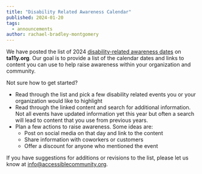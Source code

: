 ```yaml
---
title: "Disability Related Awareness Calendar"
published: 2024-01-20
tags:
  - announcements
author: rachael-bradley-montgomery
---
```



We have posted the list of 2024 [disability-related awareness dates](https://www.ta11y.org/learning/topic?key=plan.z_holidays) on **ta11y.org**. Our goal is to provide a list of the calendar dates and links to content you can use to help raise awareness within your organization and community.

Not sure how to get started?

- Read through the list and pick a few disability related events you or your organization would like to highlight
- Read through the linked content and search for additional information. Not all events have updated information yet this year but often a search will lead to content that you use from previous years.
- Plan a few actions to raise awareness. Some ideas are:
  - Post on social media on that day and link to the content
  - Share information with coworkers or customers
  - Offer a discount for anyone who mentioned the event

If you have suggestions for additions or revisions to the list, please let us know at [info@accessiblecommunity.org](mailto:info@accessiblecommunity.org).
